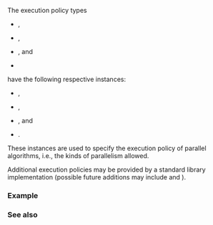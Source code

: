 {{cpp/algorithm/execution/title|seq|par|par_unseq|unseq}}
{{cpp/algorithm/navbar}}

{{dcl begin}}
{{dcl header|execution }}
{{dcl|since=c++17|
inline constexpr
std::execution::sequenced_policy seq { /* unspecified */ };
}}
{{dcl|since=c++17|
inline constexpr
std::execution::parallel_policy par { /* unspecified */ };
}}
{{dcl|since=c++17|
inline constexpr
std::execution::parallel_unsequenced_policy par_unseq { /* unspecified */ };
}}
{{dcl|since=c++20|
inline constexpr
std::execution::unsequenced_policy unseq { /* unspecified */ };
}}
{{dcl end}}

The execution policy types
* {{lc|std::execution::sequenced_policy}},
* {{lc|std::execution::parallel_policy}},
* {{lc|std::execution::parallel_unsequenced_policy}}, and
* {{lc|std::execution::unsequenced_policy}}

have the following respective instances:

* {{tt|std::execution::seq}},
* {{tt|std::execution::par}},
* {{tt|std::execution::par_unseq}}, and
* {{tt|std::execution::unseq}}.

These instances are used to specify the execution policy of parallel algorithms, i.e., the kinds of parallelism allowed.

Additional execution policies may be provided by a standard library implementation (possible future additions may include {{tt|std::parallel::cuda}} and {{tt|std::parallel::opencl}}).

===Example===
{{example
|
|code=
#include &lt;algorithm&gt;
#include &lt;chrono&gt;
#include &lt;cstdint&gt;
#include &lt;iostream&gt;
#include &lt;random&gt;
#include &lt;vector&gt;

#ifdef PARALLEL
#include &lt;execution&gt;
    namespace execution = std::execution;
#else
    enum class execution { seq, unseq, par_unseq, par };
#endif

void measure([[maybe_unused]] auto policy, std::vector&lt;std::uint64_t&gt; v)
{
    const auto start = std::chrono::steady_clock::now();
#ifdef PARALLEL
    std::sort(policy, v.begin(), v.end());
#else
    std::sort(v.begin(), v.end());
#endif
    const auto finish = std::chrono::steady_clock::now();
    std::cout &lt;&lt; std::chrono::duration_cast&lt;std::chrono::milliseconds&gt;(finish - start)
              &lt;&lt; '\n';
};

int main()
{
    std::vector&lt;std::uint64_t&gt; v(1'000'000);
    std::mt19937 gen {std::random_device{}()};
    std::ranges::generate(v, gen);

    measure(execution::seq, v);
    measure(execution::unseq, v);
    measure(execution::par_unseq, v);
    measure(execution::par, v);
}
|p=true
|output=
// online GNU/gcc compiler (PARALLEL macro is not defined)
81ms
80ms
79ms
78ms

// with g++ -std=c++23 -O3 ./test.cpp -ltbb -DPARALLEL
165ms
163ms
30ms
27ms
}}

===See also===
{{dsc begin}}
{{dsc inc|cpp/algorithm/dsc execution_policy_tag_t}}
{{dsc end}}

{{langlinks|es|ja|zh}}